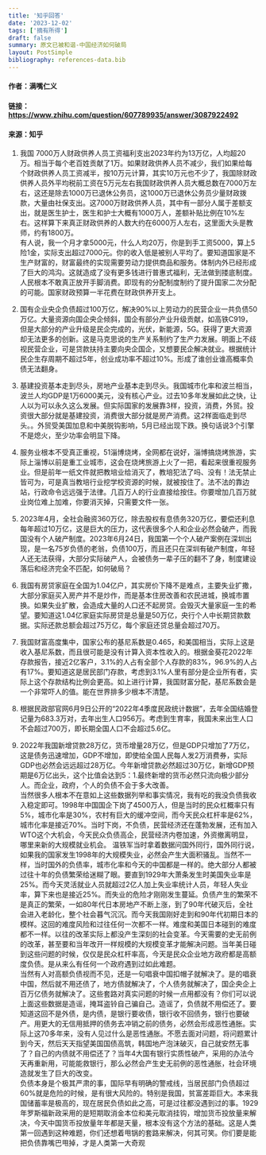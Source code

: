 ```yaml
---
title: '知乎回答'
date: '2023-12-02'
tags: ['摘有所得']
draft: false
summary: 原文已被和谐-中国经济如何破局
layout: PostSimple
bibliography: references-data.bib
---
```


#### 作者：满嘴仁义
#### 链接：https://www.zhihu.com/question/607789935/answer/3087922492
#### 来源：知乎

 1. 我国 7000万人财政供养人员工资福利支出2023年约为13万亿，人均超20万。相当于每个老百姓贡献了1万。如果财政供养人员不减少，我们如果给每个财政供养人员工资减半，按10万元计算，其实10万元也不少了，我国除财政供养人员外平均税前工资在5万元左右我国财政供养人员大概总数在7000万左右，这还是除去1000万已退休公务员，这1000万已退休公务员少量财政拨款，大量由社保支出。这7000万财政供养人员，其中有一部分人属于差额支出，就是医生护士，医生和护士大概有1000万人，差额补贴比例在10%左右。这样算下来真正财政供养的人数大约在6000万人左右，这里面大头是教师，约有1800万。
<br/>有人说，我一个月才拿5000元，什么人均20万，你是到手工资5000，算上5险1金，实际支出超过7000元。你的收入低是被别人平均了。要知道国家是不生产财富的，财富最终的实现需要劳动力提供商品和服务。体制内外已经形成了巨大的鸿沟。这就造成了没有更多钱进行普惠式福利，无法做到搂底制度。人民根本不敢真正放开手脚消费。即现有的分配制度制约了提升国家二次分配的可能。国家财政预算一半花费在财政供养开支上。

 2. 国有企业央企负债超过100万亿，解决90%以上劳动力的民营企业一共负债50万亿。大量资源向国企央企倾斜，国企有部分产业升级贡献，如高铁C919，但是大部分的产业升级是民企完成的，光伏，新能源，5G。获得了更大资源却无法更多的创新。这是马克思说的生产关系制约了生产力发展。明面上不歧视民营企业，可是贷款扶持主要向央企国企，又想要民企解决就业。根据统计民企生存周期不超过5年，创业成功率不超过10%。形成了谁创业谁高概率负债无法翻身。

 3. 基建投资基本走到尽头，房地产业基本走到尽头。我国城市化率和波兰相当，波兰人均GDP是1万6000美元，没有核心产业。过去10多年发展如此之快，让人以为可以永久这么发展。但实际国家的发展靠3样，投资，消费，外贸。投资很大部分就是基建投资，消费很大部分就是房产消费。这2样面临走到尽头。。外贸受美国加息和中美脱钩影响，5月已经出现下跌。换句话说3个引擎不是熄火，至少功率会明显下降。

 4. 服务业根本不受真正重视，51淄博烧烤，全网都在说好，淄博搞烧烤旅游，实际上淄博以前是重工业城市，这会在烧烤旅游上火了一把，看起来很重视服务业。但是前年一纸文件就把教培业给消灭了，教培犯法了吗、没有！法无禁止皆可为，可是真当教培行业挖学校资源的时候，就被按住了。法不法的靠边站，行政命令远远强于法律。几百万人的行业直接给按住。你要增加几百万就业岗位难上加难，你要消灭掉，只需要文件一张。

 5. 2023年4月，全社会融资360万亿，除去股权有息债务320万亿，要偿还利息每年超过10万亿，这是巨大的压力，这代表很多个人和企业必然会破产，而我国没有个人破产制度。2023年6月24日，我国第一个个人破产案例在深圳出现，是一名75岁负债的老翁，负债100万，而且还只在深圳有破产制度，年轻人还无法获得，大部分实际破产人，会被债务一辈子压的翻不了身，制度建设落后和经济完全不匹配，如何破局？
 
 6. 我国有房贷家庭在全国为1.04亿户，其实房价下降不是难点，主要失业扩撒，大部分家庭买入房产并不是炒作，而是基本住房改善和农民进城，换城市置换。如果失业扩散，会造成大量的人口还不起房贷。会毁灭大量家庭一生的希望。要知道这1.04亿家庭实际房贷是总量是50万亿，央行个人中长期贷款数据。实际还款总额会超过75万亿，每个家庭还贷总量会超过70万。
 
 7. 我国财富高度集中，国家公布的基尼系数是0.465，和美国相当，实际上这是收入基尼系数，而且很可能是没有计算入资本性收入的。根据金葵花2022年存款报告，接近2亿客户，3.1%的人占有全部个人存款的83%，96.9%的人占有17%。要知道这是居民部门存款，考虑到3.1%人里有部分是企业所有者，实际上这个存款结构比例会更高。如上进行计算，我国财富分配，基尼系数会是一个非常吓人的值。能在世界排多少根本不清楚。

 8. 根据民政部官网6月9日公开的“2022年4季度民政统计数据”，去年全国结婚登记量为683.3万对，去年出生人口956万。考虑到生育率，我国未来出生人口不会超过700万，即长期全国人口不会超过5.6亿。
 
 9. 2022年我国新增贷款28万亿，货币增量28万亿，但是GDP只增加了7万亿，这是债务迅速增加，GDP不增加，即使给全国人民每人发2万消费券，实际GDP也必然会远远超过28万亿。今年新增贷款必然超过30万亿，新增GDP预期是6万亿出头，这个比值会达到5：1.最终新增的货币必然只流向极少部分人。而企业，政府，个人的负债不会于多大改善。
<br/>当然很多人根本不在意如上这些数据列举和事实情况，我有吃的我没负债我收入稳定即可。1998年中国国企下岗了4500万人，但是当时的民众杠概率只有5%，城市化率是30%，农村有巨大的缓冲空间，而今天民众杠杆率是62%，城市化率是接近70%。当时下岗，不负债，民营经济还在蓬勃发展，还有加入WTO这个大机会，今天民众负债高企，民营经济内卷加速，外资撤离明显，哪里来新的大规模就业机会。 温铁军当时拿着数据问国外同行，国外同行说，如果我的国家发生1998年的大规模失业，必然会产生大面积骚乱。当然不一样，当时国外的负债率，城市化率和今天的中国都是一样的。绝大部分人都被过往十年的负债繁荣给迷糊了眼。要直到1929年大萧条发生时美国失业率是25%。而今天灵活就业人员就超过2亿人加上失业率统计人员，年轻人失业率，算下来也是接近25%。而失业的危险才刚刚发生蔓延。负债产生的繁荣不是真正的繁荣，一如80年代日本房地产不断上涨，到了90年代破灭后，全社会进入老龄化，整个社会暮气沉沉。而今天我国刚好走到和90年代初期日本的模样。这回的难度风险和过往任何一次都不一样。难度和美国日本碰到的难度都不一样。以往的改革实际上都没产生深刻的社会变革。今天需要的史无前例的改革，甚至要和当年改开一样规模的大规模变革才能解决问题。当年美日碰到这些问题的时候，仅仅是民众杠杆率高，今天是民众企业地方政府都是高额度负债。是从来么有任何一个政府遇到过如此难题。
<br/>当然有人对高额负债视而不见，还是一句唱衰中国扣帽子就解决了。是的唱衰中国，然后就不用还债了，地方债就解决了，个人债务就解决了，国企央企上百万亿债务就解决了。这些套路对真实问题的时候一点用都没有？你们可以说上面这些数据是造谣，掩耳盗铃自己骗自己。造谣了，负债就不用偿还了。要知道这回不是外债，是内债，是银行要收债，银行收不回债务，银行也要破产。用更大的无信用抵押的债务去冲销之前的债务，必然会形成恶性通胀。实际上这70多年来，没有人见过什么是恶性通胀。不愿去面对问题，将问题累计到今天，然后天天指望美国国债高筑，韩国地产泡沫破灭，自己就安然无事了？自己的内债就不用偿还了？当年4大国有银行实质性破产，采用的办法今天再重新用，可能能救银行，那么必然会产生史无前例的恶性通胀，社会环境造就发生了巨大的改变。
<br/>负债本身是个极其严肃的事，国际早有明确的警戒线，当居民部门负债超过60%就是危险的时候，是有很大风险的。特别是我国，贫富差距巨大。本来我国储蓄率是极高的，现在居民负债如此之高，可是过往都没遇到过的事。1929年罗斯福新政采用的是短期取消金本位和美元取消挂钩，增加货币投放量来解决，今天中国货币投放量年年都是天量，根本没有这个方法的基础。这是人类第一回遇到这种难题，你们还想着甩锅的套路来解决，何其可笑。你们要是能把负债靠嘴巴甩掉，才是人类第一大奇观
